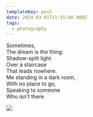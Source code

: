 ```yaml
---
templateKey: post
date: 2024-03-01T11:55:00.000Z
tags:
  - photography
---
```

Sometimes,<br/>
The dream is the thing:<br/>
Shadow-split light<br/>
Over a staircase<br/>
That leads nowhere.<br/>
Me standing in a dark room,<br/>
With no place to go,<br/>
Speaking to someone<br/>
Who isn't there.

![](../../assets/photos/20240301-IMG_8945.jpg)
